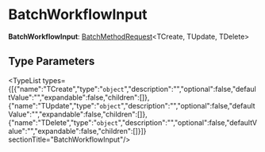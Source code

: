 
# BatchWorkflowInput

 **BatchWorkflowInput**: [BatchMethodRequest](../types.CommonTypes.BatchMethodRequest/page.mdx)&#60;TCreate, TUpdate, TDelete&#62;

## Type Parameters

<TypeList types={[{"name":"TCreate","type":"`object`","description":"","optional":false,"defaultValue":"","expandable":false,"children":[]},{"name":"TUpdate","type":"`object`","description":"","optional":false,"defaultValue":"","expandable":false,"children":[]},{"name":"TDelete","type":"`object`","description":"","optional":false,"defaultValue":"","expandable":false,"children":[]}]}  sectionTitle="BatchWorkflowInput"/>

